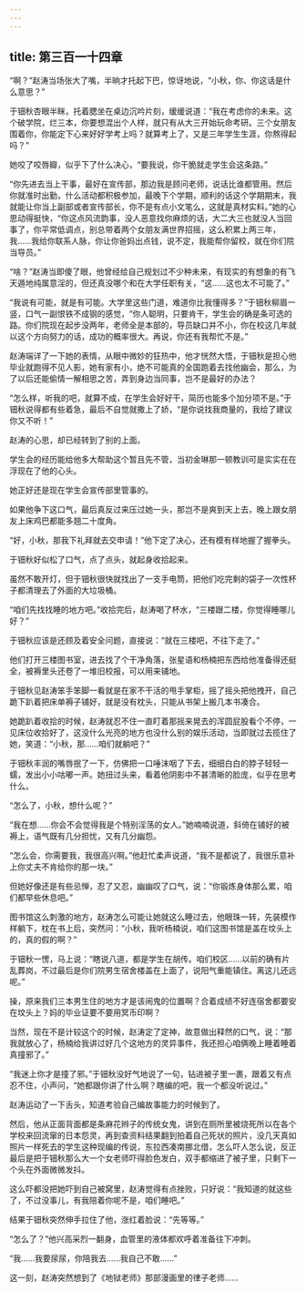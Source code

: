 ```yaml
---
---
---
```

title: 第三百一十四章
---




“啊？”赵涛当场张大了嘴，半晌才托起下巴，惊讶地说，“小秋，你、你这话是什么意思？”

于钿秋杏眼半眯，托着腮坐在桌边沉吟片刻，缓缓说道：“我在考虑你的未来。这个破学院，烂三本，你要想混出个人样，就只有从大三开始玩命考研。三个女朋友围着你，你能定下心来好好学考上吗？就算考上了，又是三年学生生涯，你熬得起吗？”

她咬了咬唇瓣，似乎下了什么决心，“要我说，你干脆就走学生会这条路。”

“你先进去当上干事，最好在宣传部，那边我是顾问老师，说话比谁都管用。然后你就准时出勤，什么活动都积极参加，最晚下个学期，顺利的话这个学期期末，我就能让你当上副部或者宣传部长，你不是有点小文笔么，这就是真材实料。”她的心思动得挺快，“你这点风流韵事，没人恶意找你麻烦的话，大二大三也就没人当回事了，你平常低调点，别总带着两个女朋友满世界招摇，这么积累上两三年，我……我给你联系人脉，你让你爸妈出点钱，说不定，我能帮你留校，就在你们院当导员。”

“啥？”赵涛当即傻了眼，他曾经给自己规划过不少种未来，有现实的有想象的有飞天遁地纯属意淫的，但还真没哪个和在大学任职有关，“这……这也太不可能了。”

“我说有可能，就是有可能。大学里这些门道，难道你比我懂得多？”于钿秋柳眉一竖，口气一副恨铁不成钢的感觉，“你人聪明，只要肯干，学生会的确是条可选的路。你们院现在起步没两年，老师全是本部的，导员缺口并不小，你在校这几年就以这个方向努力的话，成功的概率很大。再说，你还有我帮忙不是。”

赵涛端详了一下她的表情，从眼中微妙的狂热中，他才恍然大悟，于钿秋是担心他毕业就跑得不见人影，她有家有小，绝不可能真的全国跑着去找他幽会，那么，为了以后还能偷情一解相思之苦，弄到身边当同事，岂不是最好的办法？

“怎么样，听我的吧，就算不成，在学生会好好干，简历也能多个加分项不是。”于钿秋说得都有些着急，最后不自觉就撒上了娇，“是你说找我商量的，我给了建议你又不听！”

赵涛的心思，却已经转到了别的上面。

学生会的经历能给他多大帮助这个暂且先不管，当初金琳那一顿教训可是实实在在浮现在了他的心头。

她正好还是现在学生会宣传部里管事的。

如果他争下这口气，最后真反过来压过她一头，那岂不是爽到天上去，晚上跟女朋友上床鸡巴都能多翘二十度角。

“好，小秋，那我下礼拜就去交申请！”他下定了决心，还有模有样地握了握拳头。

于钿秋好似松了口气，点了点头，就起身收拾起来。

虽然不敢开灯，但于钿秋很快就找出了一支手电筒，把他们吃完剩的袋子一次性杯子都清理去了外面的大垃圾桶。

“咱们先找找睡的地方吧。”收拾完后，赵涛喝了杯水，“三楼跟二楼，你觉得睡哪儿好？”

于钿秋应该是还顾及着安全问题，直接说：“就在三楼吧，不往下走了。”

他们打开三楼图书室，进去找了个干净角落，张星语和杨楠把东西给他准备得还挺全，被褥里头还卷了一堆旧校报，可以用来铺地。

于钿秋见赵涛笨手笨脚一看就是在家不干活的甩手掌柜，摇了摇头把他拽开，自己跪下趴着把床单褥子铺好，就是没有枕头，只能从书架上搬几本书凑合。

她跪趴着收拾的时候，赵涛就忍不住一直盯着那摇来晃去的浑圆屁股看个不停，一见床位收拾好了，这没什么光亮的地方也没什么别的娱乐活动，当即就过去揽住了她，笑道：“小秋，那……咱们就躺吧？”

于钿秋丰润的嘴唇抿了一下，仿佛把一口唾沫咽了下去，细细白白的脖子轻轻一蠕，发出小小咕嘟一声。她扭过头来，看着他阴影中不甚清晰的脸庞，似乎在思考什么。

“怎么了，小秋，想什么呢？”

“我在想……你会不会觉得我是个特别淫荡的女人。”她喃喃说道，斜倚在铺好的被褥上，语气既有几分担忧，又有几分幽怨。

“怎么会，你需要我，我很高兴啊。”他赶忙柔声说道，“我不是都说了，我很乐意补上你丈夫不肯给你的那一块。”

但她好像还是有些忌惮，忍了又忍，幽幽叹了口气，说：“你锻炼身体那么累，咱们都早些休息吧。”

图书馆这么刺激的地方，赵涛怎么可能让她就这么睡过去，他眼珠一转，先装模作样躺下，枕在书上后，突然问：“小秋，我听杨楠说，咱们这图书馆是盖在坟头上的，真的假的啊？”

于钿秋一愣，马上说：“瞎说八道，都是学生在胡传。咱们校区……以前的确有片乱葬岗，不过最后是你们院男生宿舍楼盖在上面了，说阳气重能镇住。离这儿还远呢。”

操，原来我们三本男生住的地方才是该闹鬼的位置啊？合着成绩不好连宿舍都要安在坟头上？妈的毕业证要不要用冥币印啊？

当然，现在不是计较这个的时候，赵涛定了定神，故意做出释然的口气，说：“那我就放心了，杨楠给我讲过好几个这地方的灵异事件，我还担心咱俩晚上睡着睡着真撞邪了。”

“我迷上你才是撞了邪。”于钿秋没好气地说了一句，钻进被子里一裹，跟着又有点忍不住，小声问，“她都跟你讲了什么啊？瞎编的吧，我一个都没听说过。”

赵涛运动了一下舌头，知道考验自己编故事能力的时候到了。

然后，他从正面背面都是条麻花辫子的传统女鬼，讲到在厕所里被烧死所以在各个学校来回流窜的日本怨灵，再到查资料结果翻到拍着自己死状的照片，没几天真如照片一样死去的学生这种现编的传说，东拉西凑南挪北借，怎么吓人怎么说，反正最后是把于钿秋那么大一个女老师吓得脸色发白，双手都缩进了被子里，只剩下一个头在外面微微发抖。

这么吓都没把她吓到自己被窝里，赵涛觉得有点挫败，只好说：“我知道的就这些了，不过没事儿，有我陪着你呢不是，咱们睡吧。”

结果于钿秋突然伸手拉住了他，涨红着脸说：“先等等。”

“怎么了？”他兴高采烈一翻身，血管里的液体都欢呼着准备往下冲刺。

“我……我要尿尿，你陪我去……我自己不敢……”

这一刻，赵涛突然想到了《地狱老师》那部漫画里的律子老师……
